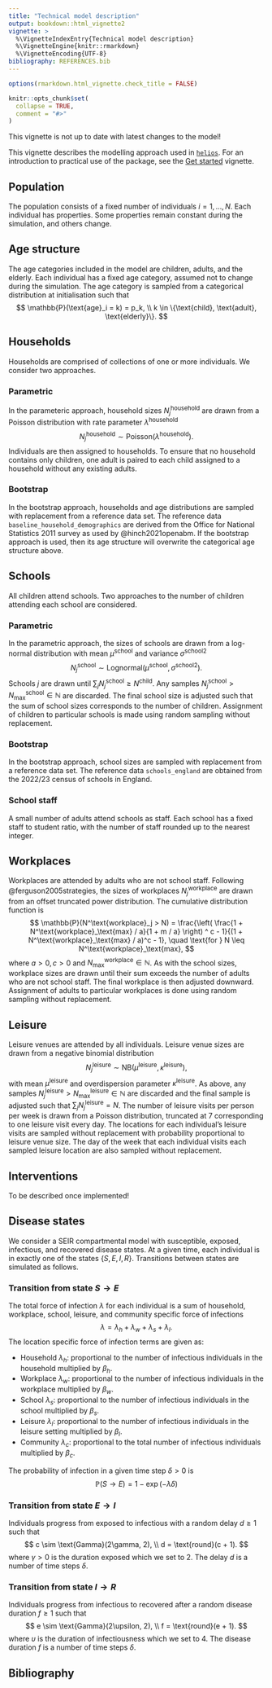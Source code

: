 ```yaml
---
title: "Technical model description"
output: bookdown::html_vignette2
vignette: >
  %\VignetteIndexEntry{Technical model description}
  %\VignetteEngine{knitr::rmarkdown}
  %\VignetteEncoding{UTF-8}
bibliography: REFERENCES.bib
---
```


```r
options(rmarkdown.html_vignette.check_title = FALSE)

knitr::opts_chunk$set(
  collapse = TRUE,
  comment = "#>"
)
```

::: {.alert .alert-warning}
This vignette is not up to date with latest changes to the model!
:::

This vignette describes the modelling approach used in [`helios`](https://mrc-ide.github.io/helios/).
For an introduction to practical use of the package, see the [Get started](https://mrc-ide.github.io/helios/articles/helios.html) vignette.

## Population

The population consists of a fixed number of individuals $i = 1, \ldots, N$.
Each individual has properties.
Some properties remain constant during the simulation, and others change.

## Age structure {#age}

The age categories included in the model are children, adults, and the elderly.
Each individual has a fixed age category, assumed not to change during the simulation.
The age category is sampled from a categorical distribution at initialisation such that
$$
\mathbb{P}(\text{age}_i = k) = p_k, \\
k \in \{\text{child}, \text{adult}, \text{elderly}\}.
$$

## Households

Households are comprised of collections of one or more individuals.
We consider two approaches.

### Parametric

In the parameteric approach, household sizes $N_j^\text{household}$ are drawn from a Poisson distribution with rate parameter $\lambda^\text{household}$
$$
N_j^\text{household} \sim \text{Poisson}(\lambda^\text{household}).
$$
Individuals are then assigned to households.
To ensure that no household contains only children, one adult is paired to each child assigned to a household without any existing adults.

### Bootstrap

In the bootstrap approach, households and age distributions are sampled with replacement from a reference data set.
The reference data `baseline_household_demographics` are derived from the Office for National Statistics 2011 survey as used by @hinch2021openabm.
If the bootstrap approach is used, then its age structure will overwrite the categorical age structure above.

## Schools

All children attend schools.
Two approaches to the number of children attending each school are considered.

### Parametric

In the parametric approach, the sizes of schools are drawn from a log-normal distribution with mean $\mu^\text{school}$ and variance ${\sigma^\text{school}}^2$
$$
N^\text{school}_j \sim \text{Lognormal}(\mu^\text{school}, {\sigma^\text{school}}^2).
$$
Schools $j$ are drawn until $\sum_j N^\text{school}_j \geq N^\text{child}$.
Any samples $N^\text{school}_j > N^\text{school}_\text{max}  \in \mathbb{N}$ are discarded.
The final school size is adjusted such that the sum of school sizes corresponds to the number of children.
Assignment of children to particular schools is made using random sampling without replacement.

### Bootstrap

In the bootstrap approach, school sizes are sampled with replacement from a reference data set.
The reference data `schools_england` are obtained from the 2022/23 census of schools in England.

### School staff

A small number of adults attend schools as staff.
Each school has a fixed staff to student ratio, with the number of staff rounded up to the nearest integer.

## Workplaces

Workplaces are attended by adults who are not school staff.
Following @ferguson2005strategies, the sizes of workplaces $N^\text{workplace}_j$ are drawn from an offset truncated power distribution.
The cumulative distribution function is
$$
\mathbb{P}(N^\text{workplace}_j > N) = \frac{\left( \frac{1 + N^\text{workplace}_\text{max} / a}{1 + m / a} \right) ^ c - 1}{(1 + N^\text{workplace}_\text{max} / a)^c - 1}, \quad \text{for } N \leq N^\text{workplace}_\text{max},
$$
where $a > 0, c > 0$ and $N^\text{workplace}_\text{max} \in \mathbb{N}$.
As with the school sizes, workplace sizes are drawn until their sum exceeds the number of adults who are not school staff.
The final workplace is then adjusted downward.
Assignment of adults to particular workplaces is done using random sampling without replacement.

## Leisure

Leisure venues are attended by all individuals.
Leisure venue sizes are drawn from a negative binomial distribution
$$
N^\text{leisure}_j \sim \text{NB}(\mu^\text{leisure}, \kappa^\text{leisure}),
$$
with mean $\mu^\text{leisure}$ and overdispersion parameter $\kappa^\text{leisure}$.
As above, any samples $N^\text{leisure}_j > N^\text{leisure}_\text{max} \in \mathbb{N}$ are discarded and the final sample is adjusted such that $\sum_j N^\text{leisure}_j = N$.
The number of leisure visits per person per week is drawn from a Poisson distribution, truncated at 7 corresponding to one leisure visit every day.
The locations for each individual's leisure visits are sampled without replacement with probability proportional to leisure venue size.
The day of the week that each individual visits each sampled leisure location are also sampled without replacement.

## Interventions

To be described once implemented!

## Disease states

We consider a SEIR compartmental model with susceptible, exposed, infectious, and recovered disease states.
At a given time, each individual is in exactly one of the states $\{S, E, I, R\}$.
Transitions between states are simulated as follows.

### Transition from state $S \to E$

The total force of infection $\lambda$ for each individual is a sum of household, workplace, school, leisure, and community specific force of infections
$$
\lambda = \lambda_h + \lambda_w + \lambda_s + \lambda_l.
$$
The location specific force of infection terms are given as:

* Household $\lambda_h$: proportional to the number of infectious individuals in the household multiplied by $\beta_h$.
* Workplace  $\lambda_w$: proportional to the number of infectious individuals in the workplace multiplied by $\beta_w$.
* School $\lambda_s$: proportional to the number of infectious individuals in the school multiplied by $\beta_s$.
* Leisure $\lambda_l$: proportional to the number of infectious individuals in the leisure setting multiplied by $\beta_l$.
* Community $\lambda_c$: proportional to the total number of infectious individuals multiplied by $\beta_c$.

The probability of infection in a given time step $\delta > 0$ is
$$
\mathbb{P}(S \to E) = 1 - \exp(- \lambda \delta)
$$

### Transition from state $E \to I$

Individuals progress from exposed to infectious with a random delay $d \geq 1$ such that
$$
c \sim \text{Gamma}(2\gamma, 2), \\
d = \text{round}(c + 1).
$$
where $\gamma > 0$ is the duration exposed which we set to 2.
The delay $d$ is a number of time steps $\delta$.

### Transition from state $I \to R$

Individuals progress from infectious to recovered after a random disease duration $f \geq 1$ such that
$$
e \sim \text{Gamma}(2\upsilon, 2), \\
f = \text{round}(e + 1).
$$
where $\upsilon$ is the duration of infectiousness which we set to 4.
The disease duration $f$ is a number of time steps $\delta$.

## Bibliography {-}
